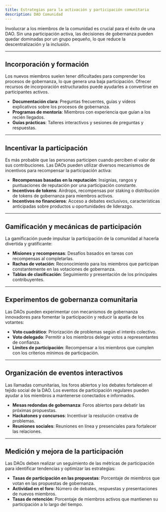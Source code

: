 ```yaml
---
title: Estrategias para la activación y participación comunitaria
description: DAO Comunidad
---
```


Involucrar a los miembros de la comunidad es crucial para el éxito de una DAO. Sin una participación activa, las decisiones de gobernanza pueden quedar dominadas por un grupo pequeño, lo que reduce la descentralización y la inclusión.

---

## **Incorporación y formación**

Los nuevos miembros suelen tener dificultades para comprender los procesos de gobernanza, lo que genera una baja participación. Ofrecer recursos de incorporación estructurados puede ayudarles a convertirse en participantes activos.

- **Documentación clara**: Preguntas frecuentes, guías y vídeos explicativos sobre los procesos de gobernanza.
- **Programas de mentoría**: Miembros con experiencia que guían a los recién llegados.
- **Guías prácticas**: Talleres interactivos y sesiones de preguntas y respuestas.

---

## **Incentivar la participación**

Es más probable que las personas participen cuando perciben el valor de sus contribuciones. Las DAOs pueden utilizar diversos mecanismos de incentivos para recompensar la participación activa:

- **Recompensas basadas en la reputación**: Insignias, rangos y puntuaciones de reputación por una participación constante. 
- **Incentivos de tokens**: Airdrops, recompensas por staking o distribución de tokens de gobernanza para miembros activos.
- **Incentivos no financieros**: Acceso a debates exclusivos, características anticipadas sobre productos u oportunidades de liderazgo.

---

## **Gamificación y mecánicas de participación**

La gamificación puede impulsar la participación de la comunidad al hacerla divertida y gratificante:

- **Misiones y recompensas**: Desafíos basados ​​en tareas con recompensas al completarlas.
- **Rachas de votación**: Reconocimiento para los miembros que participan constantemente en las votaciones de gobernanza.
- **Tablas de clasificación**: Seguimiento y presentación de los principales contribuyentes.

---

## **Experimentos de gobernanza comunitaria**

Las DAOs pueden experimentar con mecanismos de gobernanza innovadores para fomentar la participación y reducir la apatía de los votantes:

- **Voto cuadrático**: Priorización de problemas según el interés colectivo.
- **Voto delegado**: Permitir a los miembros delegar votos a representantes de confianza. 
- **Límites de participación**: Recompensar a los miembros que cumplen con los criterios mínimos de participación.

---

## **Organización de eventos interactivos**

Las llamadas comunitarias, los foros abiertos y los debates fortalecen el tejido social de la DAO. Los eventos de participación regulares pueden ayudar a los miembros a mantenerse conectados e informados.

- **Mesas redondas de gobernanza**: Foros abiertos para debatir las próximas propuestas.
- **Hackatones y concursos**: Incentivar la resolución creativa de problemas.
- **Reuniones sociales**: Reuniones en línea y presenciales para fortalecer las relaciones.

---

## **Medición y mejora de la participación**

Las DAOs deben realizar un seguimiento de las métricas de participación para identificar tendencias y optimizar las estrategias:

- **Tasas de participación en las propuestas**: Porcentaje de miembros que votan en las propuestas de gobernanza.
- **Actividad en el foro**: Número de debates, respuestas y presentaciones de nuevos miembros.
- **Tasas de retención**: Porcentaje de miembros activos que mantienen su participación a lo largo del tiempo.